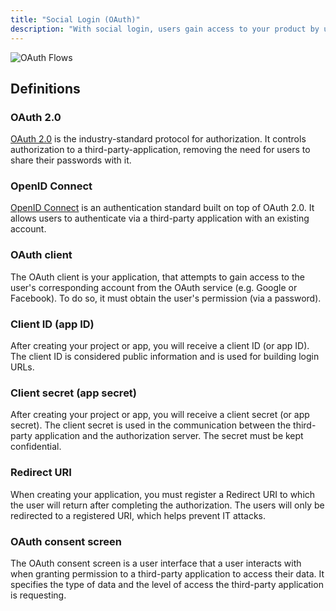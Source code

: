 ```yaml
---
title: "Social Login (OAuth)"
description: "With social login, users gain access to your product by using their existing credentials from an OAuth provider, such as Google or Facebook."
---
```


![OAuth Flows](/images/other/glossary/social-auth/oauth.jpg)

## Definitions

### OAuth 2.0

[OAuth 2.0](https://oauth.net/2/) is the industry-standard protocol for authorization. It controls authorization to a third-party-application, removing the need for users to share their passwords with it.&#x20;

### OpenID Connect

[OpenID Connect](https://openid.net/connect/) is an authentication standard built on top of OAuth 2.0. It allows users to authenticate via a third-party application with an existing account.&#x20;

### OAuth client

The OAuth client is your application, that attempts to gain access to the user's corresponding account from the OAuth service (e.g. Google or Facebook). To do so, it must obtain the user's permission (via a password).

### Client ID (app ID)

After creating your project or app, you will receive a client ID (or app ID). The client ID is considered public information and is used for building login URLs.

### Client secret (app secret)

After creating your project or app, you will receive a client secret (or app secret). The client secret is used in the communication between the third-party application and the authorization server. The secret must be kept confidential.

### Redirect URI

When creating your application, you must register a Redirect URI to which the user will return after completing the authorization. The users will only be redirected to a registered URI, which helps prevent IT attacks.

### OAuth consent screen

The OAuth consent screen is a user interface that a user interacts with when granting permission to a third-party application to access their data. It specifies the type of data and the level of access the third-party application is requesting.